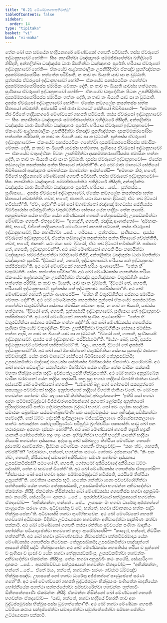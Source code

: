 ```yaml
---
title: "6.21 මේණ්ඩකගහපතිවත්ථු"
tableOfContents: false
sidebar:
  order: 14
type: "tipitaka"
basket: "vi"
book: "vi-maha"
---
```



<DynamicBreadcrumb />

<Division number="296" book="vi-maha">

<Paragraph number="1343" book="vi-maha">
තේන ඛෝ පන සමයේන භද්දියනගරේ මේණ්ඩකෝ ගහපති පටිවසති. තස්ස ඒවරූපෝ ඉද්ධානුභාවෝ හෝති—  සීසං නහායිත්වා ධඤ්ඤාගාරං සම්මජ්ජාපේත්වා බහිද්වාරේ නිසීදති, අන්තලික්ඛා ධඤ්ඤස්ස ධාරා ඕපතිත්වා ධඤ්ඤාගාරං පූරේති. භරියාය ඒවරූපෝ ඉද්ධානුභාවෝ හෝති—  ඒකංයේව ආළ්හකථාලිකං උපනිසීදිත්වා ඒකඤ්ච සූපභිඤ්ජනකං දාසකම්මකරපෝරිසං භත්තේන පරිවිසති, න තාව තං ඛිය්‍යති යාව සා න වුට්ඨාති. පුත්තස්ස ඒවරූපෝ ඉද්ධානුභාවෝ හෝති—  ඒකංයේව සහස්සථවිකං ගහේත්වා දාසකම්මකරපෝරිසස්ස ඡමාසිකං වේතනං දේති, න තාව තං ඛිය්‍යති යාවස්ස හත්ථගතා. සුණිසාය ඒවරූපෝ ඉද්ධානුභාවෝ හෝති—  ඒකංයේව චතුදෝණිකං පිටකං උපනිසීදිත්වා දාසකම්මකරපෝරිසස්ස ඡමාසිකං භත්තං දේති, න තාව තං ඛිය්‍යති යාව සා න වුට්ඨාති. දාසස්ස ඒවරූපෝ ඉද්ධානුභාවෝ හෝති—  ඒකේන නඞ්ගලේන කසන්තස්ස සත්ත සීතායෝ ගච්ඡන්ති.
</Paragraph>

<Paragraph number="1344" book="vi-maha">
අස්සෝසි ඛෝ රාජා මාගධෝ සේනියෝ බිම්බිසාරෝ—  “අම්හාකං කිර විජිතේ භද්දියනගරේ මේණ්ඩකෝ ගහපති පටිවසති. තස්ස ඒවරූපෝ ඉද්ධානුභාවෝ—  සීසං නහායිත්වා ධඤ්ඤාගාරං සම්මජ්ජාපේත්වා බහිද්වාරේ නිසීදති, අන්තලික්ඛා ධඤ්ඤස්ස ධාරා ඕපතිත්වා ධඤ්ඤාගාරං පූරේති. භරියාය ඒවරූපෝ ඉද්ධානුභාවෝ—  ඒකංයේව ආළ්හකථාලිකං උපනිසීදිත්වා ඒකඤ්ච සූපභිඤ්ජනකං දාසකම්මකරපෝරිසං භත්තේන පරිවිසති, න තාව තං ඛිය්‍යති යාව සා න වුට්ඨාති. පුත්තස්ස ඒවරූපෝ ඉද්ධානුභාවෝ—  ඒකංයේව සහස්සථවිකං ගහේත්වා දාසකම්මකරපෝරිසස්ස ඡමාසිකං වේතනං දේති, න තාව තං ඛිය්‍යති යාවස්ස හත්ථගතා. සුණිසාය ඒවරූපෝ ඉද්ධානුභාවෝ—  ඒකංයේව චතුදෝණිකං පිටකං උපනිසීදිත්වා දාසකම්මකරපෝරිසස්ස ඡමාසිකං භත්තං දේති, න තාව තං ඛිය්‍යති යාව සා න වුට්ඨාති. දාසස්ස ඒවරූපෝ ඉද්ධානුභාවෝ—  ඒකේන නඞ්ගලේන කසන්තස්ස සත්ත සීතායෝ ගච්ඡන්තී”ති. අථ ඛෝ රාජා මාගධෝ සේනියෝ බිම්බිසාරෝ අඤ්ඤතරං සබ්බත්ථකං මහාමත්තං ආමන්තේසි—  “අම්හාකං කිර, භණේ, විජිතේ භද්දියනගරේ මේණ්ඩකෝ ගහපති පටිවසති. තස්ස ඒවරූපෝ ඉද්ධානුභාවෝ—  සීසං නහායිත්වා ධඤ්ඤාගාරං සම්මජ්ජාපේත්වා බහිද්වාරේ නිසීදති, අන්තලික්ඛා ධඤ්ඤස්ස ධාරා ඕපතිත්වා ධඤ්ඤාගාරං පූරේති. භරියාය …පේ…  පුත්තස්ස…  සුණිසාය…  දාසස්ස ඒවරූපෝ ඉද්ධානුභාවෝ, ඒකේන නඞ්ගලේන කසන්තස්ස සත්ත සීතායෝ ගච්ඡන්තීති. ගච්ඡ, භණේ, ජානාහි. යථා මයා සාමං දිට්ඨෝ, ඒවං තව දිට්ඨෝ භවිස්සතී”ති.
</Paragraph>

</Division>
<Division number="297" book="vi-maha">

<Paragraph number="1345" book="vi-maha">
“ඒවං, දේවා”ති ඛෝ සෝ මහාමත්තෝ රඤ්ඤෝ මාගධස්ස සේනියස්ස බිම්බිසාරස්ස පටිස්සුණිත්වා චතුරඞ්ගිනියා සේනාය යේන භද්දියං තේන පායාසි. අනුපුබ්බේන යේන භද්දියං යේන මේණ්ඩකෝ ගහපති තේනුපසඞ්කමි; උපසඞ්කමිත්වා මේණ්ඩකං ගහපතිං ඒතදවෝච—  “අහඤ්හි, ගහපති, රඤ්ඤා ආණත්තෝ—  ‘අම්හාකං කිර, භණේ, විජිතේ භද්දියනගරේ මේණ්ඩකෝ ගහපති පටිවසති, තස්ස ඒවරූපෝ ඉද්ධානුභාවෝ, සීසං නහායිත්වා …පේ…  භරියාය…  පුත්තස්ස…  සුණිසාය…  දාසස්ස ඒවරූපෝ ඉද්ධානුභාවෝ, ඒකේන නඞ්ගලේන කසන්තස්ස සත්ත සීතායෝ ගච්ඡන්තීති, ගච්ඡ, භණේ, ජානාහි. යථා මයා සාමං දිට්ඨෝ, ඒවං තව දිට්ඨෝ භවිස්සතී’ති. පස්සාම තේ, ගහපති, ඉද්ධානුභාවන්”ති. අථ ඛෝ මේණ්ඩකෝ ගහපති සීසං නහායිත්වා ධඤ්ඤාගාරං සම්මජ්ජාපේත්වා බහිද්වාරේ නිසීදි, අන්තලික්ඛා ධඤ්ඤස්ස ධාරා ඕපතිත්වා ධඤ්ඤාගාරං පූරේසි. “දිට්ඨෝ තේ, ගහපති, ඉද්ධානුභාවෝ. භරියාය තේ ඉද්ධානුභාවං පස්සිස්සාමා”ති.
</Paragraph>

<Paragraph number="1346" book="vi-maha">
අථ ඛෝ මේණ්ඩකෝ ගහපති භරියං ආණාපේසි—  “තේන හි චතුරඞ්ගිනිං සේනං භත්තේන පරිවිසා”ති. අථ ඛෝ මේණ්ඩකස්ස ගහපතිස්ස භරියා ඒකංයේව ආළ්හකථාලිකං උපනිසීදිත්වා ඒකඤ්ච සූපභිඤ්ජනකං චතුරඞ්ගිනිං සේනං භත්තේන පරිවිසි, න තාව තං ඛිය්‍යති, යාව සා න වුට්ඨාති. “දිට්ඨෝ තේ, ගහපති, භරියායපි ඉද්ධානුභාවෝ. පුත්තස්ස තේ ඉද්ධානුභාවං පස්සිස්සාමා”ති. අථ ඛෝ මේණ්ඩකෝ ගහපති පුත්තං ආණාපේසි—  “තේන හි චතුරඞ්ගිනියා සේනාය ඡමාසිකං වේතනං දේහී”ති. අථ ඛෝ මේණ්ඩකස්ස ගහපතිස්ස පුත්තෝ ඒකංයේව සහස්සථවිකං ගහේත්වා චතුරඞ්ගිනියා සේනාය ඡමාසිකං වේතනං අදාසි, න තාව තං ඛිය්‍යති, යාවස්ස හත්ථගතා. “දිට්ඨෝ තේ, ගහපති, පුත්තස්සපි ඉද්ධානුභාවෝ. සුණිසාය තේ ඉද්ධානුභාවං පස්සිස්සාමා”ති. අථ ඛෝ මේණ්ඩකෝ ගහපති සුණිසං ආණාපේසි—  “තේන හි චතුරඞ්ගිනියා සේනාය ඡමාසිකං භත්තං දේහී”ති. අථ ඛෝ මේණ්ඩකස්ස ගහපතිස්ස සුණිසා ඒකංයේව චතුදෝණිකං පිටකං උපනිසීදිත්වා චතුරඞ්ගිනියා සේනාය ඡමාසිකං භත්තං අදාසි, න තාව තං ඛිය්‍යති යාව සා න වුට්ඨාති. “දිට්ඨෝ තේ, ගහපති, සුණිසායපි ඉද්ධානුභාවෝ. දාසස්ස තේ ඉද්ධානුභාවං පස්සිස්සාමා”ති. “මය්හං ඛෝ, සාමි, දාසස්ස ඉද්ධානුභාවෝ ඛේත්තේ පස්සිතබ්බෝ”ති. “අලං, ගහපති, දිට්ඨෝ තේ දාසස්සපි ඉද්ධානුභාවෝ”ති. අථ ඛෝ සෝ මහාමත්තෝ චතුරඞ්ගිනියා සේනාය පුනදේව රාජගහං පච්චාගඤ්ඡි. යේන රාජා මාගධෝ සේනියෝ බිම්බිසාරෝ තේනුපසඞ්කමි; උපසඞ්කමිත්වා රඤ්ඤෝ මාගධස්ස සේනියස්ස බිම්බිසාරස්ස ඒතමත්ථං ආරෝචේසි.
</Paragraph>

</Division>
<Division number="298" book="vi-maha">

<Paragraph number="1347" book="vi-maha">
අථ ඛෝ භගවා වේසාලියං යථාභිරන්තං විහරිත්වා යේන භද්දියං තේන චාරිකං පක්කාමි මහතා භික්ඛුසංඝේන සද්ධිං අඩ්ඪතේලසේහි භික්ඛුසතේහි. අථ ඛෝ භගවා අනුපුබ්බේන චාරිකං චරමානෝ යේන භද්දියං තදවසරි. තත්‍ර සුදං භගවා භද්දියේ විහරති ජාතියා වනේ. අස්සෝසි ඛෝ මේණ්ඩකෝ ගහපති—  “සමණෝ ඛලු භෝ ගෝතමෝ සක්‍යපුත්තෝ සක්‍යකුලා පබ්බජිතෝ භද්දියං අනුප්පත්තෝ භද්දියේ විහරති ජාතියා වනේ. තං ඛෝ පන භගවන්තං ගෝතමං ඒවං කල්‍යාණෝ කිත්තිසද්දෝ අබ්භුග්ගතෝ—  ‘ඉතිපි සෝ භගවා අරහං සම්මාසම්බුද්ධෝ විජ්ජාචරණසම්පන්නෝ සුගතෝ ලෝකවිදූ අනුත්තරෝ පුරිසදම්මසාරථි සත්ථා දේවමනුස්සානං බුද්ධෝ භගවා’. සෝ ඉමං ලෝකං සදේවකං සමාරකං සබ්‍රහ්මකං සස්සමණබ්‍රාහ්මණිං පජං සදේවමනුස්සං සයං අභිඤ්ඤා සච්ඡිකත්වා පවේදේති. සෝ ධම්මං දේසේති ආදිකල්‍යාණං මජ්ඣේකල්‍යාණං පරියෝසානකල්‍යාණං සාත්ථං සබ්‍යඤ්ජනං කේවලපරිපුණ්ණං පරිසුද්ධං බ්‍රහ්මචරියං පකාසේති. සාධු ඛෝ පන තථාරූපානං අරහතං දස්සනං හෝතී”ති.
</Paragraph>

<Paragraph number="1348" book="vi-maha">
අථ ඛෝ මේණ්ඩකෝ ගහපති භද්‍රානි භද්‍රානි යානානි යෝජාපේත්වා භද්‍රං භද්‍රං යානං අභිරුහිත්වා භද්‍රේහි භද්‍රේහි යානේහි භද්දියා නිය්‍යාසි භගවන්තං දස්සනාය. අද්දසංසු ඛෝ සම්බහුලා තිත්ථියා මේණ්ඩකං ගහපතිං දූරතෝව ආගච්ඡන්තං, දිස්වාන මේණ්ඩකං ගහපතිං ඒතදවෝචුං—  “කහං ත්වං, ගහපති, ගච්ඡසී”ති? “ගච්ඡාමහං, භන්තේ, භගවන්තං සමණං ගෝතමං දස්සනායා”ති. “කිං පන ත්වං, ගහපති, කිරියවාදෝ සමානෝ අකිරියවාදං සමණං ගෝතමං දස්සනාය උපසඞ්කමිස්සසි? සමණෝ හි, ගහපති, ගෝතමෝ අකිරියවාදෝ අකිරියාය ධම්මං දේසේති, තේන ච සාවකේ විනේතී”ති. අථ ඛෝ මේණ්ඩකස්ස ගහපතිස්ස ඒතදහෝසි—  “නිස්සංසයං ඛෝ සෝ භගවා අරහං සම්මාසම්බුද්ධෝ භවිස්සති, යථයිමේ තිත්ථියා උසූයන්තී”ති. යාවතිකා යානස්ස භූමි, යානේන ගන්ත්වා යානා පච්චෝරෝහිත්වා පත්තිකෝව යේන භගවා තේනුපසඞ්කමි, උපසඞ්කමිත්වා භගවන්තං අභිවාදේත්වා ඒකමන්තං නිසීදි. ඒකමන්තං නිසින්නස්ස ඛෝ මේණ්ඩකස්ස ගහපතිස්ස භගවා අනුපුබ්බිං කථං කථේසි, සේය්‍යථිදං—  දානකථං …පේ…  අපරප්පච්චයෝ සත්ථුසාසනේ භගවන්තං ඒතදවෝච—  “අභික්කන්තං, භන්තේ …පේ…  උපාසකං මං භගවා ධාරේතු අජ්ජතග්ගේ පාණුපේතං සරණං ගතං. අධිවාසේතු ච මේ, භන්තේ, භගවා ස්වාතනාය භත්තං සද්ධිං භික්ඛුසංඝේනා”ති. අධිවාසේසි භගවා තුණ්හීභාවේන. අථ ඛෝ මේණ්ඩකෝ ගහපති භගවතෝ අධිවාසනං විදිත්වා උට්ඨායාසනා භගවන්තං අභිවාදේත්වා පදක්ඛිණං කත්වා පක්කාමි.
</Paragraph>

<Paragraph number="1349" book="vi-maha">
අථ ඛෝ මේණ්ඩකෝ ගහපති තස්සා රත්තියා අච්චයේන පණීතං ඛාදනීයං භෝජනීයං පටියාදාපේත්වා භගවතෝ කාලං ආරෝචාපේසි—  “කාලෝ, භන්තේ, නිට්ඨිතං භත්තන්”ති. අථ ඛෝ භගවා පුබ්බණ්හසමයං නිවාසේත්වා පත්තචීවරමාදාය යේන මේණ්ඩකස්ස ගහපතිස්ස නිවේසනං තේනුපසඞ්කමි; උපසඞ්කමිත්වා පඤ්ඤත්තේ ආසනේ නිසීදි සද්ධිං භික්ඛුසංඝේන. අථ ඛෝ මේණ්ඩකස්ස ගහපතිස්ස භරියා ච පුත්තෝ ච සුණිසා ච දාසෝ ච යේන භගවා තේනුපසඞ්කමිංසු, උපසඞ්කමිත්වා භගවන්තං අභිවාදේත්වා ඒකමන්තං නිසීදිංසු. තේසං භගවා අනුපුබ්බිං කථං කථේසි, සේය්‍යථිදං—  දානකථං …පේ…  අපරප්පච්චයා සත්ථුසාසනේ භගවන්තං ඒතදවෝචුං—  “අභික්කන්තං, භන්තේ …පේ…  ඒතේ මයං, භන්තේ, භගවන්තං සරණං ගච්ඡාම ධම්මඤ්ච භික්ඛුසංඝඤ්ච. උපාසකේ නෝ භගවා ධාරේතු අජ්ජතග්ගේ පාණුපේතේ සරණං ගතේ”ති. අථ ඛෝ මේණ්ඩකෝ ගහපති බුද්ධප්පමුඛං භික්ඛුසංඝං පණීතේන ඛාදනීයේන භෝජනීයේන සහත්ථා සන්තප්පේත්වා සම්පවාරේත්වා භගවන්තං භුත්තාවිං ඕනීතපත්තපාණිං ඒකමන්තං නිසීදි. ඒකමන්තං නිසින්නෝ ඛෝ මේණ්ඩකෝ ගහපති භගවන්තං ඒතදවෝච—  “යාව, භන්තේ, භගවා භද්දියේ විහරති තාව අහං බුද්ධප්පමුඛස්ස භික්ඛුසංඝස්ස ධුවභත්තේනා”ති. අථ ඛෝ භගවා මේණ්ඩකං ගහපතිං ධම්මියා කථාය සන්දස්සේත්වා සමාදපේත්වා සමුත්තේජේත්වා සම්පහංසේත්වා උට්ඨායාසනා පක්කාමි.
</Paragraph>
</Division>
